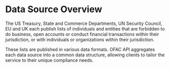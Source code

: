 # Data Source Overview

The US Treasury, State and Commerce Departments, UN Security Council, EU and UK each publish lists of individuals and entities that are forbidden to do business, open accounts or conduct financial transactions within their jurisdiction, or with individuals or organizations within their jurisdiction.

These lists are published in various data formats. OFAC API aggregates each data source into a common data structure, allowing clients to tailor the service to their unique compliance needs.